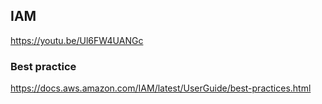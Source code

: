 
## IAM

https://youtu.be/Ul6FW4UANGc

### Best practice

https://docs.aws.amazon.com/IAM/latest/UserGuide/best-practices.html

